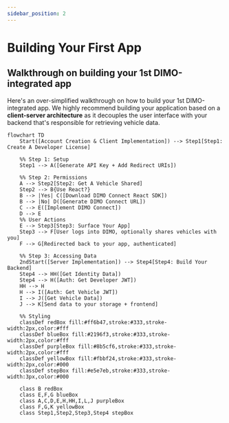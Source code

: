 ```yaml
---
sidebar_position: 2
---
```



# Building Your First App

## Walkthrough on building your 1st DIMO-integrated app
Here's an over-simplified walkthrough on how to build your 1st DIMO-integrated app. 
We highly recommend building your application based on a **client-server architecture** as it decouples the user interface with your backend that's responsible for retrieving vehicle data.

```mermaid
flowchart TD
	Start([Account Creation & Client Implementation]) --> Step1[Step1: Create A Developer License]

	%% Step 1: Setup
	Step1 --> A([Generate API Key + Add Redirect URIs])

	%% Step 2: Permissions
	A --> Step2[Step2: Get A Vehicle Shared]
	Step2 --> B{Use React?}
	B --> |Yes| C([Download DIMO Connect React SDK])
	B --> |No| D([Generate DIMO Connect URL])
	C --> E([Implement DIMO Connect])
	D --> E
	%% User Actions
	E --> Step3[Step3: Surface Your App]
	Step3 --> F[User logs into DIMO, optionally shares vehicles with you]
	F --> G[Redirected back to your app, authenticated]

	%% Step 3: Accessing Data
	2ndStart([Server Implementation]) --> Step4[Step4: Build Your Backend]
	Step4 --> HH([Get Identity Data])
	Step4 --> H([Auth: Get Developer JWT])
	HH --> H
	H --> I([Auth: Get Vehicle JWT])
	I --> J([Get Vehicle Data])
	J --> K[Send data to your storage + frontend]

	%% Styling
	classDef redBox fill:#ff6b47,stroke:#333,stroke-width:2px,color:#fff
	classDef blueBox fill:#2196f3,stroke:#333,stroke-width:2px,color:#fff
	classDef purpleBox fill:#8b5cf6,stroke:#333,stroke-width:2px,color:#fff
	classDef yellowBox fill:#fbbf24,stroke:#333,stroke-width:2px,color:#000
	classDef stepBox fill:#e5e7eb,stroke:#333,stroke-width:3px,color:#000

	class B redBox
	class E,F,G blueBox
	class A,C,D,E,H,HH,I,L,J purpleBox
	class F,G,K yellowBox
	class Step1,Step2,Step3,Step4 stepBox
```
